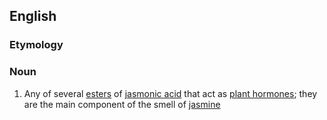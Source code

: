 ==English==

===Etymology===
{{suffix|en|jasmonic|ate}}

===Noun===
{{wikipedia}}
{{en-noun}}

# {{lb|en|organic compound}} Any of several [[ester]]s of [[jasmonic acid]] that act as [[plant hormone]]s; they are the main component of the smell of [[jasmine]]